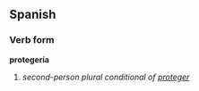 ==Spanish==
===Verb form===
'''protegería'''

# ''second-person plural conditional of [[proteger]]''